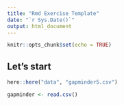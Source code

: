 ```yaml
---
title: "Rmd Exercise Template"
date: "`r Sys.Date()`"
output: html_document
---
```


```r
knitr::opts_chunk$set(echo = TRUE)
```

## Let's start

```r
here::here("data", "gapminder5.csv")

gapminder <- read.csv()
```




